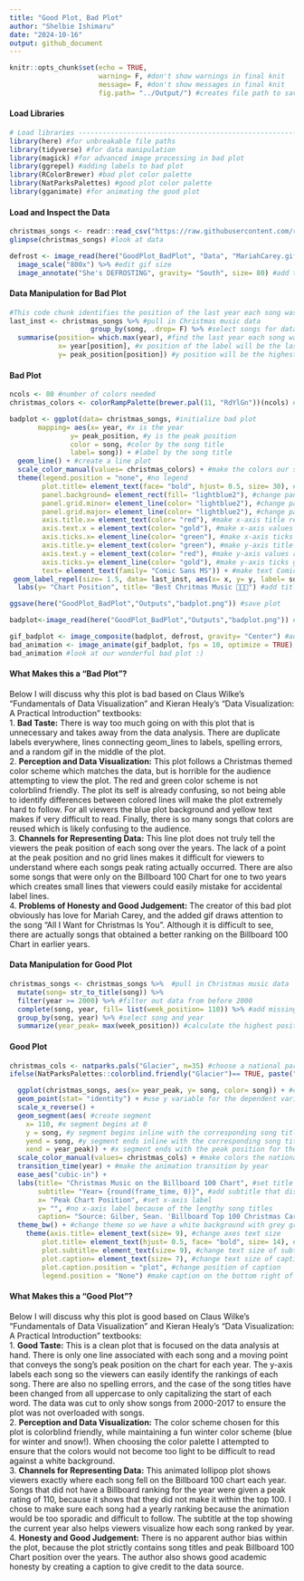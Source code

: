 ```yaml
---
title: "Good Plot, Bad Plot"
author: "Shelbie Ishimaru"
date: "2024-10-16"
output: github_document
---
```


```r
knitr::opts_chunk$set(echo = TRUE,
                      warning= F, #don't show warnings in final knit
                      message= F, #don't show messages in final knit
                      fig.path= "../Output/") #creates file path to save all plots 
```

#### Load Libraries
```r
# Load libraries ---------------------------------------------------------------
library(here) #for unbreakable file paths
library(tidyverse) #for data manipulation
library(magick) #for advanced image processing in bad plot
library(ggrepel) #adding labels to bad plot
library(RColorBrewer) #bad plot color palette
library(NatParksPalettes) #good plot color palette
library(gganimate) #for animating the good plot
```

#### Load and Inspect the Data
```r
christmas_songs <- readr::read_csv("https://raw.githubusercontent.com/rfordatascience/tidytuesday/master/data/2019/2019-12-24/christmas_songs.csv") #read in tidy Tuesday Christmas music data
glimpse(christmas_songs) #look at data

defrost <- image_read(here("GoodPlot_BadPlot", "Data", "MariahCarey.gif")) %>% #read in bad plot gif
  image_scale("800x") %>% #edit gif size
  image_annotate("She's DEFROSTING", gravity= "South", size= 80) #add text to gif
```

#### Data Manipulation for Bad Plot
```r
#This code chunk identifies the position of the last year each song was on the Billboard 100 Chart so labels can be added to the plot
last_inst <- christmas_songs %>% #pull in Christmas music data
                    group_by(song, .drop= F) %>% #select songs for data manipulation
  summarise(position= which.max(year), #find the last year each song was on the Billboard chart
            x= year[position], #x position of the label will be the last year the song was on the Billboard chart
            y= peak_position[position]) #y position will be the highest position on the Billboard chart the song reached in it's final year
```

 
#### Bad Plot 
```r
ncols <- 80 #number of colors needed 
christmas_colors <- colorRampPalette(brewer.pal(11, "RdYlGn"))(ncols) #choose a brewer color and make it so it fits the number of colors needed

badplot <- ggplot(data= christmas_songs, #initialize bad plot 
       mapping= aes(x= year, #x is the year
               y= peak_position, #y is the peak position
               color = song, #color by the song title 
               label= song)) + #label by the song title
  geom_line() + #create a line plot
  scale_color_manual(values= christmas_colors) + #make the colors our specified brewer color palette
  theme(legend.position = "none", #no legend
        plot.title= element_text(face= "bold", hjust= 0.5, size= 30), #bold, center, and increase size of title
        panel.background= element_rect(fill= "lightblue2"), #change panel background light blue
        panel.grid.minor= element_line(color= "lightblue2"), #change panel major grid light blue
        panel.grid.major= element_line(color= "lightblue2"), #change panel minor grid light blue
        axis.title.x= element_text(color= "red"), #make x-axis title red
        axis.text.x = element_text(color= "gold"), #make x-axis values gold
        axis.ticks.x= element_line(color= "green"), #make x-axis ticks green
        axis.title.y= element_text(color= "green"), #make y-axis title green
        axis.text.y = element_text(color= "red"), #make y-axis values red
        axis.ticks.y= element_line(color= "gold"), #make y-axis ticks gold
        text= element_text(family= "Comic Sans MS")) + #make text Comic Sans :)
 geom_label_repel(size= 1.5, data= last_inst, aes(x= x, y= y, label= song)) + #add song labels
  labs(y= "Chart Position", title= "Best Chritmas Music 🎄✨🎶") #add title

ggsave(here("GoodPlot_BadPlot","Outputs","badplot.png")) #save plot

badplot<-image_read(here("GoodPlot_BadPlot","Outputs","badplot.png")) #read in saved bad plot

gif_badplot <- image_composite(badplot, defrost, gravity= "Center") #add gif!
bad_animation <- image_animate(gif_badplot, fps = 10, optimize = TRUE) #animate gif!
bad_animation #look at our wonderful bad plot :)
```

#### What Makes this a "Bad Plot"?   
Below I will discuss why this plot is bad based on Claus Wilke's "Fundamentals of Data Visualization" and Kieran Healy's "Data Visualization: A Practical Introduction" textbooks:   
1. **Bad Taste:** There is way too much going on with this plot that is unnecessary and takes away from the data analysis. There are duplicate labels everywhere, lines connecting geom_lines to labels, spelling errors, and a random gif in the middle of the plot.    
2. **Perception and Data Visualization:** This plot follows a Christmas themed color scheme which matches the data, but is horrible for the audience attempting to view the plot. The red and green color scheme is not colorblind friendly. The plot its self is already confusing, so not being able to identify differences between colored lines will make the plot extremely hard to follow. For all viewers the blue plot background and yellow text makes if very difficult to read. Finally, there is so many songs that colors are reused which is likely confusing to the audience.    
3. **Channels for Representing Data:** This line plot does not truly tell the viewers the peak position of each song over the years. The lack of a point at the peak position and no grid lines makes it difficult for viewers to understand where each songs peak rating actually occurred. There are also some songs that were only on the Billboard 100 Chart for one to two years which creates small lines that viewers could easily mistake for accidental label lines.    
4. **Problems of Honesty and Good Judgement:** The creator of this bad plot obviously has love for Mariah Carey, and the added gif draws attention to the song "All I Want for Christmas Is You". Although it is difficult to see, there are actually songs that obtained a better ranking on the Billboard 100 Chart in earlier years.  

#### Data Manipulation for Good Plot
```r
christmas_songs <- christmas_songs %>%  #pull in Christmas music data
  mutate(song= str_to_title(song)) %>%
  filter(year >= 2000) %>% #filter out data from before 2000
  complete(song, year, fill= list(week_position= 110)) %>% #add missing rows so all songs area accounted for every year (set to 110 if created because it means it did not make the Billboard 100)
  group_by(song, year) %>% #select song and year
  summarize(year_peak= max(week_position)) #calculate the highest position a song hit every year
```

#### Good Plot 
```r
christmas_cols <- natparks.pals("Glacier", n=35) #choose a national parks color and make it so it fits the number of colors needed
ifelse(NatParksPalettes::colorblind.friendly("Glacier")== TRUE, paste("This palette is colorblind friendly :)"), paste("This palette is NOT colorblind friendly :(")) #make sure that this palette is colorblind friendly

  ggplot(christmas_songs, aes(x= year_peak, y= song, color= song)) + #create ggplot, set axes and plot by song
  geom_point(stat= "identity") + #use y variable for the dependent variable 
  scale_x_reverse() +
  geom_segment(aes( #create segment 
    x= 110, #x segment begins at 0
    y = song, #y segment begins inline with the corresponding song title
    yend = song, #y segment ends inline with the corresponding song title
    xend = year_peak)) + #x segment ends with the peak position for the specified year
  scale_color_manual(values= christmas_cols) + #make colors the national parks glacier that's specified above
  transition_time(year) + #make the animation transition by year
  ease_aes("cubic-in") + 
  labs(title= "Christmas Music on the Billboard 100 Chart", #set title
       subtitle= "Year= {round(frame_time, 0)}", #add subtitle that displays the current year for the animation
       x= "Peak Chart Position", #set x-axis label
       y= "", #no x-axis label because of the lengthy song titles
       caption= "Source: Gilber, Sean. 'Billboard Top 100 Christmas Carol Dataset.' Kaggle.") + #add caption that gives credit to data source
  theme_bw() + #change theme so we have a white background with grey grid lines and black outline
    theme(axis.title= element_text(size= 9), #change axes text size
        plot.title= element_text(hjust= 0.5, face= "bold", size= 14), #change text size, bold text, and center title
        plot.subtitle= element_text(size= 9), #change text size of subtitle
        plot.caption= element_text(size= 7), #change text size of caption
        plot.caption.position = "plot", #change position of caption
        legend.position = "None") #make caption on the bottom right of the page
```

#### What Makes this a "Good Plot"?   

Below I will discuss why this plot is good based on Claus Wilke's "Fundamentals of Data Visualization" and Kieran Healy's "Data Visualization: A Practical Introduction" textbooks:   
1. **Good Taste:** This is a clean plot that is focused on the data analysis at hand. There is only one line associated with each song and a moving point that conveys the song's peak position on the chart for each year. The y-axis labels each song so the viewers can easily identify the rankings of each song. There are also no spelling errors, and the case of the song titles have been changed from all uppercase to only capitalizing the start of each word. The data was cut to only show songs from 2000-2017 to ensure the plot was not overloaded with songs.    
2. **Perception and Data Visualization:** The color scheme chosen for this plot is colorblind friendly, while maintaining a fun winter color scheme (blue for winter and snow!). When choosing the color palette I attempted to ensure that the colors would not become too light to be difficult to read against a white background.    
3. **Channels for Representing Data:** This animated lollipop plot shows viewers exactly where each song fell on the Billboard 100 chart each year. Songs that did not have a Billboard ranking for the year were given a peak rating of 110, because it shows that they did not make it within the top 100. I chose to make sure each song had a yearly ranking because the animation would be too sporadic and difficult to follow. The subtitle at the top showing the current year also helps viewers visualize how each song ranked by year.      
4. **Honesty and Good Judgement:** There is no apparent author bias within the plot, because the plot strictly contains song titles and peak Billboard 100 Chart position over the years. The author also shows good academic honesty by creating a caption to give credit to the data source.     

